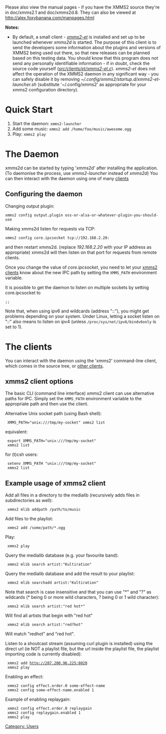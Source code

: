 Please also view the manual pages - if you have the XMMS2 source they're in doc/xmms2.1 and doc/xmms2d.8. They can also be viewed at http://alex.foxybanana.com/manpages.html

'''Notes:'''
* By default, a small client - ''[[ET | xmms2-et]]'' is installed and set up to be launched whenever ''xmms2d'' is started. The purpose of this client is to send the developers some information about the plugins and versions of XMMS2 being used out there, so that new releases can be planned based on this testing data. You should know that this program does not send any personally identifiable information - if in doubt, check the source code yourself (''[http://git.xmms.se/?p=xmms2-devel.git;a=blob;f=src/clients/et/xmms2-et.c src/clients/et/xmms2-et.c]''). ''xmms2-et'' does not affect the operation of the XMMS2 daemon in any significant way - you can safely disable it by removing ''~/.config/xmms2/startup.d/xmms2-et-launcher.sh'' (substitute '~/.config/xmms2' as appropriate for your xmms2 configuration directory).

= Quick Start =
# Start the daemon: <code>xmms2-launcher</code>
# Add some music: <code>xmms2 add /home/foo/music/awesome.ogg</code>
# Play: <code>xmms2 play</code>

= The Daemon =

xmms2d can be started by typing 'xmms2d' after installing the application. (To daemonise the process, use ''xmms2-launcher'' instead of ''xmms2d'') You can then interact with the daemon using one of many [[#The clients | clients]]

== Configuring the daemon ==
Changing output plugin:

 xmms2 config output.plugin oss-or-alsa-or-whatever-plugin-you-should-use

Making xmms2d listen for requests via TCP:

 xmms2 config core.ipcsocket tcp://192.168.2.20:<port> 

and then restart xmms2d. (replace ''192.168.2.20'' with your IP address as appropriate) xmms2d will then listen on that port for requests from remote clients.

Once you change the value of ''core.ipcsocket'', you need to let your [[XMMS2 Clients|xmms2 clients]] know about the new IPC path by setting the <code>XMMS_PATH</code> environment variable.

It is possible to get the daemon to listen on multiple sockets by setting core.ipcsocket to 

 <path>;<path>;<path>

Note that, when using ipv6 and wildcards (address "::"), you might get problems depending on your system. Under Linux, letting a socket listen on "::" also means to listen on ipv4 (unless <code>/proc/sys/net/ipv6/bindv6only</code> is set to 1).

= The clients =
You can interact with the daemon using the 'xmms2' command-line client, which comes in the source tree, or [[XMMS2_Clients | other clients]].

== xmms2 client options ==

The basic CLI (command line interface) xmms2 client can use alternative paths for IPC. Simply set the <code>XMMS_PATH</code> environment variable to the appropriate path and then use the client.

Alternative Unix socket path (using Bash shell):

  XMMS_PATH="unix:///tmp/my-socket" xmms2 list

equivalent:

  export XMMS_PATH="unix:///tmp/my-socket"
  xmms2 list

for (t)csh users:

  setenv XMMS_PATH "unix:///tmp/my-socket"
  xmms2 list

== Example usage of xmms2 client ==

Add all files in a directory to the medialib (recursively adds files in subdirectories as well):

  xmms2 mlib addpath /path/to/music

Add files to the playlist:

  xmms2 add /some/path/*.ogg

Play:

  xmms2 play

Query the medialib database (e.g. your favourite band):

  xmms2 mlib search artist:"Kultiration"

Query the medialib database and add the result to your playlist:

  xmms2 mlib searchadd artist:"Kultiration"

Note that search is case insensitive and that you can use "*" and "?" as wildcards (* being 0 or more wild characters, ? being 0 or 1 wild character):

  xmms2 mlib search artist:"red hot*"

Will find all artists that begin with "red hot"

  xmms2 mlib search artist:"red?hot"

Will match "redhot" and "red hot".

Listen to a shoutcast stream (assuming curl plugin is installed) using the direct url (ie NOT a playlist file, but the url inside the playlist file, the playlist importing code is currently disabled):

  xmms2 add http://207.200.96.225:8020
  xmms2 play

Enabling an effect:

  xmms2 config effect.order.0 some-effect-name
  xmms2 config some-effect-name.enabled 1

Example of enabling replaygain:

  xmms2 config effect.order.0 replaygain
  xmms2 config replaygain.enabled 1
  xmms2 play

[[Category: Users]]